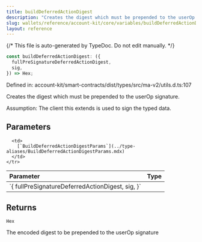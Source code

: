 ```yaml
---
title: buildDeferredActionDigest
description: "Creates the digest which must be prepended to the userOp signature.  Assumption: The client this extends is used to sign the typed data."
slug: wallets/reference/account-kit/core/variables/buildDeferredActionDigest
layout: reference
---
```


{/* This file is auto-generated by TypeDoc. Do not edit manually. */}

```ts
const buildDeferredActionDigest: ({
  fullPreSignatureDeferredActionDigest,
  sig,
}) => Hex;
```

Defined in: account-kit/smart-contracts/dist/types/src/ma-v2/utils.d.ts:107

Creates the digest which must be prepended to the userOp signature.

Assumption: The client this extends is used to sign the typed data.

## Parameters

<table>
  <thead>
    <tr>
      <th align="left">Parameter</th>
      <th align="left">Type</th>
    </tr>
  </thead>

  <tbody>
    <tr>
      <td>
        `{ fullPreSignatureDeferredActionDigest, sig, }`
      </td>

      <td>
        [`BuildDeferredActionDigestParams`](../type-aliases/BuildDeferredActionDigestParams.mdx)
      </td>
    </tr>

  </tbody>
</table>

## Returns

`Hex`

The encoded digest to be prepended to the userOp signature
